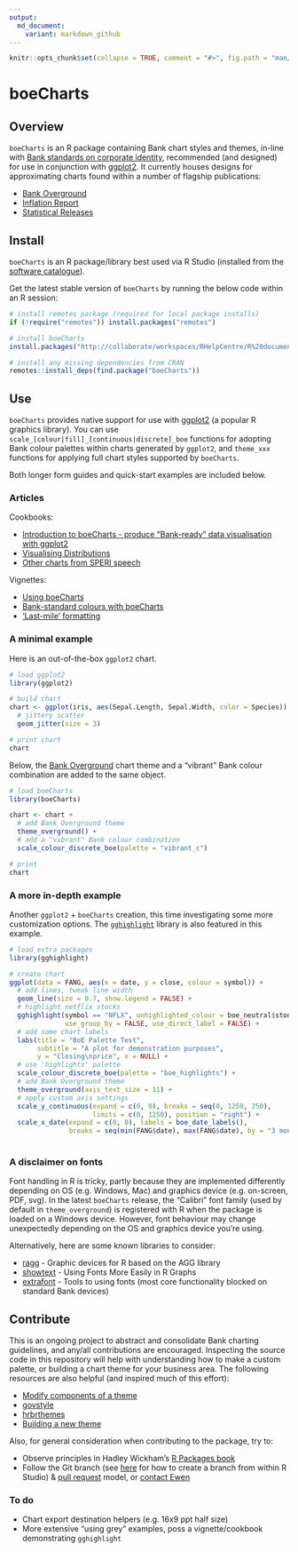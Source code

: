 ```yaml
---
output:
  md_document:
    variant: markdown_github
---
```


<!-- README.md is generated from README.Rmd. Please edit that file -->

```r
knitr::opts_chunk$set(collapse = TRUE, comment = "#>", fig.path = "man/figures/README-", message = FALSE, warning = FALSE)
```

# boeCharts

## Overview

`boeCharts` is an R package containing Bank chart styles and themes, in-line with [Bank standards on corporate identity](https://bankofengland.frontify.com/d/RPk6pMZziBFw/bank-standards), recommended (and designed) for use in conjunction with [ggplot2](https://ggplot2.tidyverse.org/). It currently houses designs for approximating charts found within a number of flagship publications:

- [Bank Overground](https://www.bankofengland.co.uk/bank-overground)
- [Inflation Report](https://www.bankofengland.co.uk/inflation-report/2018/august-2018/global-economic-and-financial-market-developments)
- [Statistical Releases](https://www.bankofengland.co.uk/statistics/money-and-credit/2019/april-2019)

## Install

`boeCharts` is an R package/library best used via R Studio (installed from the [software catalogue](http://sccm-wl-mgt-01/CMApplicationCatalog)).

Get the latest stable version of `boeCharts` by running the below code within an R session:

```r
# install remotes package (required for local package installs)
if (!require("remotes")) install.packages("remotes")

# install boeCharts
install.packages("http://collaborate/workspaces/RHelpCentre/R%20documents/Packages/boeCharts_1.1.0.zip", repos = NULL, type = "binary")

# install any missing dependencies from CRAN
remotes::install_deps(find.package("boeCharts"))
```

## Use

`boeCharts` provides native support for use with [ggplot2](https://ggplot2.tidyverse.org/) (a popular R graphics library). You can use `scale_[colour|fill]_[continuous|discrete]_boe` functions for adopting Bank colour palettes within charts generated by `ggplot2`, and `theme_xxx` functions for applying full chart styles supported by `boeCharts`.

Both longer form guides and quick-start examples are included below.

### Articles

Cookbooks:

- [Introduction to boeCharts - produce “Bank-ready” data visualisation with ggplot2](http://collaborate/workspaces/RHelpCentre/R%20Markdown/boeCharts_intro.html)
- [Visualising Distributions](http://collaborate/workspaces/RHelpCentre/R%20Markdown/ChartsVisualisingDistributions.html)
- [Other charts from SPERI speech](http://collaborate/workspaces/RHelpCentre/R%20Markdown/ChartsOthers.html)

Vignettes:

- [Using boeCharts](http://collaborate/workspaces/RHelpCentre/R%20Markdown/using-boeCharts.html)
- [Bank-standard colours with boeCharts](http://collaborate/workspaces/RHelpCentre/R%20Markdown/Bank-standard-colours-with-boeCharts.html)
- [‘Last-mile’ formatting](http://collaborate/workspaces/RHelpCentre/R%20Markdown/last-mile-formatting.html)

### A minimal example

Here is an out-of-the-box `ggplot2` chart.

```r
# load ggplot2
library(ggplot2)

# build chart
chart <- ggplot(iris, aes(Sepal.Length, Sepal.Width, color = Species)) +
  # jittery scatter
  geom_jitter(size = 3)

# print chart
chart
```

Below, the [Bank Overground](https://www.bankofengland.co.uk/bank-overground) chart theme and a "vibrant" Bank colour combination are added to the same object.

```r
# load boeCharts
library(boeCharts)

chart <- chart +
  # add Bank Overground theme
  theme_overground() +
  # add a "vibrant" Bank colour combination
  scale_colour_discrete_boe(palette = "vibrant_c")

# print
chart
```

### A more in-depth example

Another `ggplot2` + `boeCharts` creation, this time investigating some more customization options. The [`gghighlight`](https://yutannihilation.github.io/gghighlight/) library is also featured in this example.

```r

# load extra packages
library(gghighlight)

# create chart
ggplot(data = FANG, aes(x = date, y = close, colour = symbol)) +
  # add lines, tweak line width 
  geom_line(size = 0.7, show.legend = FALSE) +
  # highlight netflix stocks
  gghighlight(symbol == "NFLX", unhighlighted_colour = boe_neutral$stone,
              use_group_by = FALSE, use_direct_label = FALSE) +
  # add some chart labels
  labs(title = "BoE Palette Test",
       subtitle = "A plot for demonstration purposes",
       y = "Closing\nprice", x = NULL) +
  # use 'highlights' palette
  scale_colour_discrete_boe(palette = "boe_highlights") +
  # add Bank Overground theme
  theme_overground(axis_text_size = 11) +
  # apply custom axis settings
  scale_y_continuous(expand = c(0, 0), breaks = seq(0, 1250, 250), 
                     limits = c(0, 1250), position = "right") +
  scale_x_date(expand = c(0, 0), labels = boe_date_labels(),
               breaks = seq(min(FANG$date), max(FANG$date), by = "3 months"))
  
```

### A disclaimer on fonts

Font handling in R is tricky, partly because they are implemented differently depending on OS (e.g. Windows, Mac) and graphics device (e.g. on-screen, PDF, svg). In the latest `boeCharts` release, the "Calibri" font family (used by default in `theme_overground`) is registered with R when the package is loaded on a Windows device. However, font behaviour may change unexpectedly depending on the OS and graphics device you're using. 

Alternatively, here are some known libraries to consider:

- [ragg](https://ragg.r-lib.org/) - Graphic devices for R based on the AGG library
- [showtext](https://cran.r-project.org/web/packages/showtext/index.html) - Using Fonts More Easily in R Graphs
- [extrafont](https://cran.r-project.org/web/packages/extrafont/) - Tools to using fonts (most core functionality blocked on standard Bank devices)

## Contribute

This is an ongoing project to abstract and consolidate Bank charting guidelines, and any/all contributions are encouraged. Inspecting the source code in this repository will help with understanding how to make a custom palette, or building a chart theme for your business area. The following resources are also helpful (and inspired much of this effort):

- [Modify components of a theme](https://ggplot2.tidyverse.org/reference/theme.html)
- [govstyle](https://github.com/ukgovdatascience/govstyle)
- [hrbrthemes](https://github.com/hrbrmstr/hrbrthemes)
- [Building a new theme](https://bookdown.org/rdpeng/RProgDA/building-a-new-theme.html)

Also, for general consideration when contributing to the package, try to:

- Observe principles in Hadley Wickham's [R Packages book](https://r-pkgs.org/)
- Follow the Git branch (see [here](https://blog.rstudio.com/2017/09/13/rstudio-v1.1-the-little-things/) for how to create a branch from within R Studio) & [pull request](https://docs.microsoft.com/en-us/azure/devops/repos/git/pullrequest?view=azure-devops) model, or [contact Ewen](mailto:ewen.henderson@bankofengland.co.uk)

### To do

- Chart export destination helpers (e.g. 16x9 ppt half size)
- More extensive "using grey" examples, poss a vignette/cookbook demonstrating `gghighlight`

